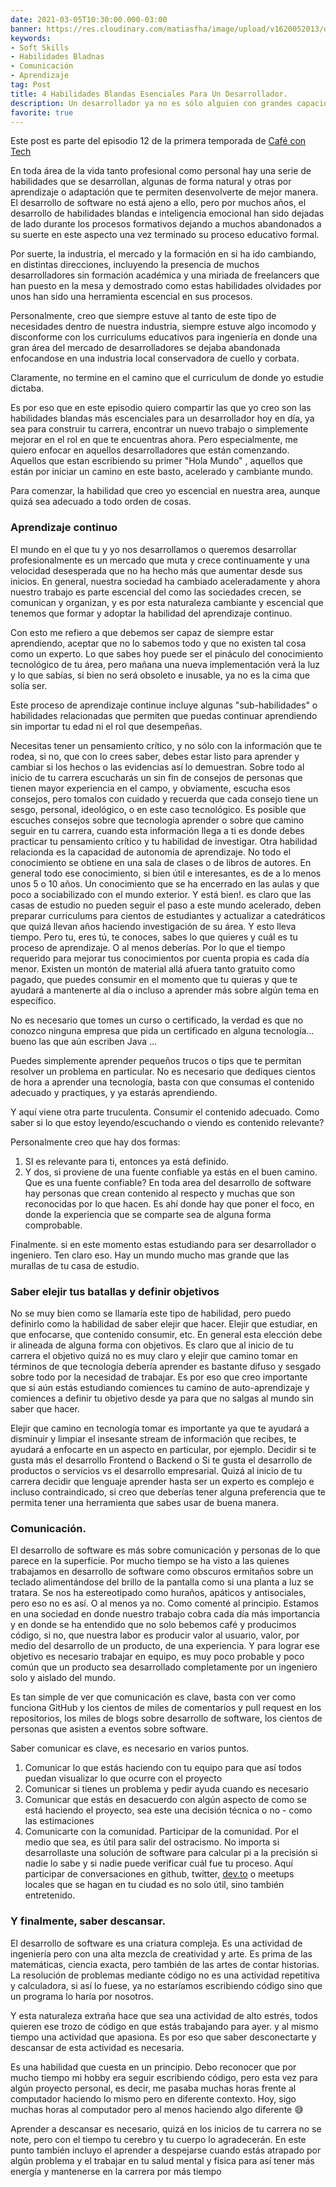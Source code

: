 ```yaml
---
date: 2021-03-05T10:30:00.000-03:00
banner: https://res.cloudinary.com/matiasfha/image/upload/v1620052013/debby-hudson-EjCS2TsPjh8-unsplash_n9amcf.jpg
keywords:
- Soft Skills
- Habilidades Bladnas
- Comunicación
- Aprendizaje
tag: Post
title: 4 Habilidades Blandas Esenciales Para Un Desarrollador.
description: Un desarrollador ya no es sólo alguien con grandes capacidades técnicas, si no, que debe ser capaz de comunicar ideas e intenciones. Hoy las habilidades blandas son altamente valoradas.
favorite: true
---
```

<script>
</script>


<TLDR>
Este post es parte del episodio 12 de la primera temporada de <a href="https://www.cafecon.tech">Café con Tech</a>
</TLDR>


<Buzzsprout buzzsproutId="4452938-4-habilidades-blandas-esenciales-para-un-desarrollador" />


En toda área de la vida tanto profesional como personal hay una serie de habilidades que se desarrollan, algunas de forma natural y otras por aprendizaje o adaptación que te permiten desenvolverte de mejor manera.
El desarrollo de software no está ajeno a ello, pero por muchos años, el desarrollo de habilidades blandas  e inteligencia emocional han sido dejadas de lado durante los procesos formativos dejando a muchos abandonados a su suerte en este aspecto una vez terminado su proceso educativo formal.

Por suerte, la industria, el mercado y la formación en si ha ido cambiando, en distintas direcciones, incluyendo la presencia de muchos desarrolladores sin formación académica y una miriada de freelancers que han puesto en la mesa y demostrado como estas habilidades olvidades por unos han sido una herramienta escencial en sus procesos.

Personalmente, creo que siempre estuve al tanto de este tipo de necesidades dentro de nuestra industria, siempre estuve algo incomodo y disconforme con los curriculums educativos para ingeniería en donde una gran área del mercado de desarrolladores se dejaba abandonada enfocandose en una industria local conservadora de cuello y corbata.

Claramente, no termine en el camino que el curriculum de donde yo estudie dictaba.

Es por eso que en este episodio quiero compartir las que yo creo son las habilidades blandas más escenciales para un desarrollador hoy en día, ya sea para construir tu carrera, encontrar un nuevo trabajo o simplemente mejorar en el rol en que te encuentras ahora. Pero especialmente, me quiero enfocar en aquellos desarrolladores que están comenzando. Aquellos que estan escribiendo su primer "Hola Mundo" , aquellos que están por iniciar un camino en este basto, acelerado y cambiante mundo.

Para comenzar, la habilidad que creo yo escencial en nuestra area, aunque quizá sea adecuado a todo orden de cosas.

### Aprendizaje continuo

El mundo en el que tu y yo nos desarrollamos o queremos desarrollar profesionalmente es un mercado que muta y crece continuamente y una velocidad desesperada que no ha hecho más que aumentar desde sus inicios.
En general, nuestra sociedad ha cambiado aceleradamente y ahora nuestro trabajo es parte escencial del como las sociedades crecen, se comunican y organizan, y es por esta naturaleza cambiante y escencial que tenemos que formar y adoptar la habilidad del aprendizaje continuo.

Con esto me refiero a que debemos ser capaz de siempre estar aprendiendo, aceptar que no lo sabemos todo y que no existen tal cosa como un experto. Lo que sabes hoy puede ser el pináculo del conocimiento tecnológico de tu área, pero mañana una nueva implementación verá la luz y lo que sabías, si bien no será obsoleto e inusable, ya no es la cima que solía ser. 

Este proceso de aprendizaje continue incluye algunas "sub-habilidades" o habilidades relacionadas que permiten que puedas continuar aprendiendo sin importar tu edad ni el rol que desempeñas.

Necesitas tener un pensamiento crítico, y no sólo con la información que te rodea, si no, que con lo crees saber, debes estar listo para aprender y cambiar si los hechos o las evidencias así lo demuestran.
Sobre todo al inicio de tu carrera escucharás un sin fin de consejos de personas que tienen mayor experiencia en el campo, y obviamente, escucha esos consejos, pero tomalos con cuidado y recuerda que cada consejo tiene un sesgo, personal, ideológico, o en este caso tecnológico.
Es posible que escuches consejos sobre que tecnología aprender o sobre que camino seguir en tu carrera, cuando esta información llega a ti es donde debes practicar tu pensamiento crítico y tu habilidad de investigar.
Otra habilidad relacionda es la capacidad de autonomía de aprendizaje. No todo el conocimiento se obtiene en una sala de clases o de libros de autores. En general todo ese conocimiento, si bien útil e interesantes, es de a lo menos unos 5 o 10 años. Un conocimiento que se ha encerrado en las aulas y que poco a sociabilizado con el mundo exterior. Y está bien!. es claro que las casas de estudio no pueden seguir el paso a este mundo acelerado, deben preparar curriculums para cientos de estudiantes y actualizar a catedráticos que quizá llevan años haciendo investigación de su área. Y esto lleva tiempo.
Pero tu, eres tú, te conoces, sabes lo que quieres y cuál es tu proceso de aprendizaje. O al menos deberías.
Por lo que el tiempo requerido para mejorar tus conocimientos por cuenta propia es cada día menor. Existen un montón de material allá afuera tanto gratuito como pagado, que puedes consumir en el momento que tu quieras y que te ayudará a mantenerte al día o incluso a aprender más sobre algún tema en específico.

No es necesario que tomes un curso o certificado, la verdad es que no conozco ninguna empresa que pida un certificado en alguna tecnología... bueno las que aún escriben Java ...

Puedes simplemente aprender pequeños trucos o tips que te permitan resolver un problema en particular. No es necesario que dediques cientos de hora a aprender una tecnología, basta con que consumas el contenido adecuado y practiques, y ya estarás aprendiendo.

Y aquí viene otra parte truculenta. Consumir el contenido adecuado. Como saber si lo que estoy leyendo/escuchando o viendo es contenido relevante?

Personalmente creo que hay dos formas:

1. SI es relevante para ti, entonces ya está definido.
2. Y dos, si proviene de una fuente confiable ya estás en el buen camino. Que es una fuente confiable? En toda area del desarrollo de software hay personas que crean contenido al respecto y muchas que son reconocidas por lo que hacen. Es ahí donde hay que poner el foco, en donde la experiencia que se comparte sea de alguna forma comprobable.

Finalmente. si en este momento estas estudiando para ser desarrollador o ingeniero. Ten claro eso. Hay un mundo mucho mas grande que las murallas de tu casa de estudio.

### Saber elejir tus batallas y definir objetivos

No se muy bien como se llamaría este tipo de habilidad, pero puedo definirlo como la habilidad de saber elejir que hacer. Elejir que estudiar, en que enfocarse, que contenido consumir, etc.
En general esta elección debe ir alineada de alguna forma con objetivos. Es claro que al inicio de tu carrera el objetivo quizá no es muy claro y elejir que camino tomar en términos de que tecnología debería aprender es bastante difuso y sesgado sobre todo por la necesidad de trabajar. Es por eso que creo importante que si aún estás estudiando comiences tu camino de auto-aprendizaje y comiences a definir tu objetivo desde ya para que no salgas al mundo sin saber que hacer.

Elejir que camino en tecnología tomar es importante ya que te ayudará a disminuir y limpiar el insesante stream de información que recibes, te ayudará a enfocarte en un aspecto en particular, por ejemplo.
Decidir si te gusta más el desarrollo Frontend o Backend o Si te gusta el desarrollo de productos o servicios vs el desarrollo empresarial. Quizá al inicio de tu carrera decidir que lenguaje aprender hasta ser un experto es complejo e incluso contraindicado, si creo que deberías tener alguna preferencia que te permita tener una herramienta que sabes usar de buena manera.

### Comunicación.

El desarrollo de software es más sobre comunicación y personas de lo que parece en la superficie. Por mucho tiempo se ha visto a las quienes trabajamos en desarrollo de software como obscuros ermitaños sobre un teclado alimentándose del brillo de la pantalla como si una planta a luz se tratara. Se nos ha estereotipado como huraños, apáticos y antisociales, pero eso no es así. O al menos ya no.
Como comenté al principio. Estamos en una sociedad en donde nuestro trabajo cobra cada día más importancia y en donde se ha entendido que no solo bebemos café y producimos código, si no, que nuestra labor es producir valor al usuario, valor, por medio del desarrollo de un producto, de una experiencia.
Y para lograr ese objetivo es necesario trabajar en equipo, es muy poco probable y poco común que un producto sea desarrollado completamente por un ingeniero solo y aislado del mundo.

Es tan simple de ver que comunicación es clave, basta con ver como funciona GitHub y los cientos de miles de comentarios y pull request en los repositorios, los miles de blogs sobre desarrollo de software, los cientos de personas que asisten a eventos sobre software.

Saber comunicar es clave, es necesario en varios puntos.

1. Comunicar lo que estás haciendo con tu equipo para que así todos puedan visualizar lo que ocurre con el proyecto
2. Comunicar si tienes un problema y pedir ayuda cuando es necesario
3. Comunicar que estás en desacuerdo con algún aspecto de como se está haciendo el proyecto, sea este una decisión técnica o no - como las estimaciones 
4. Comunicarte con la comunidad. Participar de la comunidad. Por el medio que sea, es útil para salir del ostracismo. No importa si desarrollaste una solución de software para calcular pi a la precisión si nadie lo sabe y si nadie puede verificar cuál fue tu proceso. Aquí participar de conversaciones en github, twitter, [dev.to](http://dev.to) o meetups locales que se hagan en tu ciudad es no solo útil, sino también entretenido.

### Y finalmente, saber descansar.
El desarrollo de software es una criatura compleja. Es una actividad de ingeniería pero con una alta mezcla de creatividad y arte. Es prima de las matemáticas, ciencia exacta, pero también de las artes de contar historias. La resolución de problemas mediante código no es una actividad repetitiva y calculadora, si así lo fuese, ya no estaríamos escribiendo código sino que un programa lo haría por nosotros.

Y esta naturaleza extraña hace que sea una actividad de alto estrés, todos quieren ese trozo de código en que estás trabajando para ayer. y al mismo tiempo una actividad que apasiona. Es por eso que saber desconectarte y descansar de esta actividad es necesaria.

Es una habilidad que cuesta en un principio. Debo reconocer que por mucho tiempo mi hobby era seguir escribiendo código, pero esta vez para algún proyecto personal, es decir, me pasaba muchas horas frente al computador haciendo lo mismo pero en diferente contexto. Hoy, sigo muchas horas al computador pero al menos haciendo algo diferente 😅

Aprender a descansar es necesario, quizá en los inicios de tu carrera no se note, pero con el tiempo tu cerebro y tu cuerpo lo agradecerán.
En este punto también incluyo el aprender a despejarse cuando estás atrapado por algún problema y el trabajar en tu salud mental y física para así tener más energía y mantenerse en la carrera por más tiempo
